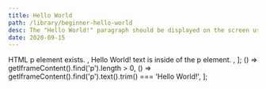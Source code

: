 ```yaml
---
title: Hello World
path: /library/beginner-hello-world
desc: The "Hello World!" paragraph should be displayed on the screen using HTML.
date: 2020-09-15
---
```




  <Text size="small" color="#FAFAFA">
    HTML p element exists.
  </Text>,
  <Text size="small" color="#FAFAFA">
    Hello World! text is inside of the p element.
  </Text>,
];
  () => getIframeContent().find('p').length > 0,
  () => getIframeContent().find('p').text().trim() === 'Hello World!',
];

<Post>
  <CodeEditor
    tasks={tasksListData}
    tabs={tabs}
    tests={tests}
    result={props.pageContext.frontmatter.desc}
  />
</Post>
